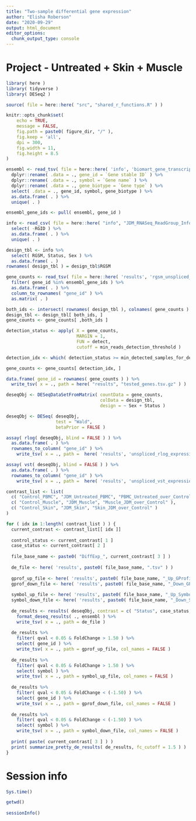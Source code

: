 ```yaml
---
title: "Two-sample differential gene expression"
author: "Elisha Roberson"
date: "2020-09-29"
output: html_document
editor_options: 
  chunk_output_type: console
---
```


# Project - Untreated + Skin + Muscle

```r
library( here )
library( tidyverse )
library( DESeq2 )
```

```r
source( file = here::here( "src", "shared_r_functions.R" ) )
```

```r
knitr::opts_chunk$set(
	echo = TRUE,
	message = FALSE,
	fig.path = paste0( figure_dir, "/" ),
	fig.keep = 'all',
	dpi = 300,
	fig.width = 11,
	fig.height = 8.5
)
```

```r
ensembl <- read_tsv( file = here::here( 'info', 'biomart_gene_transcript_map.txt.gz' ), col_names = TRUE ) %>%
  dplyr::rename( .data = ., gene_id = `Gene stable ID` ) %>%
  dplyr::rename( .data = ., symbol = `Gene name` ) %>%
  dplyr::rename( .data = ., gene_biotype = `Gene type` ) %>%
  select( .data = ., gene_id, symbol, gene_biotype ) %>%
  as.data.frame( . ) %>%
  unique( . )

ensembl_gene_ids <- pull( ensembl, gene_id )
```

```r
info <- read_csv( file = here::here( "info", "JDM_RNASeq_ReadGroup_Info.csv" ) ) %>%
  select( -RGID ) %>%
  as.data.frame( . ) %>%
  unique( . )
```

```r
design_tbl <- info %>%
  select( RGSM, Status, Sex ) %>%
  as.data.frame( . )
rownames( design_tbl ) = design_tbl$RGSM
```

```r
gene_counts <- read_tsv( file = here::here( 'results', 'rgsm_unspliced_featurecounts.tsv.gz' ), col_types = cols( .default = col_integer(), gene_id = col_character() ) ) %>%
  filter( gene_id %in% ensembl_gene_ids ) %>%
  as.data.frame( . ) %>%
  column_to_rownames( "gene_id" ) %>%
  as.matrix( . )

both_ids <- intersect( rownames( design_tbl ), colnames( gene_counts ) )
design_tbl <- design_tbl[ both_ids, ]
gene_counts <- gene_counts[ ,both_ids ]
```

```r
detection_status <- apply( X = gene_counts, 
                           MARGIN = 1, 
                           FUN = detect, 
                           cutoff = min_reads_detection_threshold )

detection_idx <- which( detection_status >= min_detected_samples_for_de )

gene_counts <- gene_counts[ detection_idx, ]

data.frame( gene_id = rownames( gene_counts ) ) %>%
  write_tsv( x = ., path = here( "results", "tested_genes.tsv.gz" ) )
```

```r
deseqObj <- DESeqDataSetFromMatrix( countData = gene_counts, 
                                    colData = design_tbl, 
                                    design = ~ Sex + Status )

deseqObj <- DESeq( deseqObj, 
                   test = "Wald", 
                   betaPrior = FALSE )
```

```r
assay( rlog( deseqObj, blind = FALSE ) ) %>%
  as.data.frame( . ) %>%
  rownames_to_column( "gene_id" ) %>%
  	write_tsv( x = ., path =  here( 'results', 'unspliced_rlog_expression.tsv.gz' ) ) 
```

```r
assay( vst( deseqObj, blind = FALSE ) ) %>%
  as.data.frame( . ) %>%
  rownames_to_column( "gene_id" ) %>%
  	write_tsv( x = ., path =  here( 'results', 'unspliced_vst_expression.tsv.gz' ) ) 
```

```r
contrast_list <- list(
  c( "Control_PBMC", "JDM_Untreated_PBMC", "PBMC_Untreated_over_Control" ),
  c( "Control_Muscle", "JDM_Muscle", "Muscle_JDM_over_Control" ),
  c( "Control_Skin", "JDM_Skin", "Skin_JDM_over_Control" )
)
```

```r
for ( idx in 1:length( contrast_list ) ) {
  current_contrast <- contrast_list[[ idx ]]
  
  control_status <- current_contrast[ 1 ]
  case_status <- current_contrast[ 2 ]
  
  file_base_name <- paste0( "DiffExp_", current_contrast[ 3 ] )
  
  de_file <- here( 'results', paste0( file_base_name, ".tsv" ) )
  
  gprof_up_file <- here( 'results', paste0( file_base_name, "_Up_GProfile.tsv" ) )
  gprof_down_file <- here( 'results', paste0( file_base_name, "_Down_GProfile.tsv" ) )
  
  symbol_up_file <- here( 'results', paste0( file_base_name, "_Up_Symbols.tsv" ) )
  symbol_down_file <- here( 'results', paste0( file_base_name, "_Down_Symbols.tsv" ) )
  
  de_results <- results( deseqObj, contrast = c( "Status", case_status, control_status ) ) %>%
  	format_deseq_results( ., ensembl ) %>%
    write_tsv( x = ., path = de_file )
  
  de_results %>%
    filter( qval < 0.05 & FoldChange > 1.50 ) %>%
    select( gene_id ) %>%
    write_tsv( x = ., path = gprof_up_file, col_names = FALSE )
  
  de_results %>%
    filter( qval < 0.05 & FoldChange > 1.50 ) %>%
    select( symbol ) %>%
    write_tsv( x = ., path = symbol_up_file, col_names = FALSE )
  
  de_results %>%
    filter( qval < 0.05 & FoldChange < (-1.50) ) %>%
    select( gene_id ) %>%
    write_tsv( x = ., path = gprof_down_file, col_names = FALSE )
  
  de_results %>%
    filter( qval < 0.05 & FoldChange < (-1.50) ) %>%
    select( symbol ) %>%
    write_tsv( x = ., path = symbol_down_file, col_names = FALSE )
  
  print( paste( current_contrast[ 3 ] ) )
  print( summarize_pretty_de_results( de_results, fc_cutoff = 1.5 ) )
}
```

# Session info
```r
Sys.time()

getwd()
  
sessionInfo()
```
